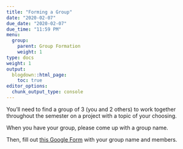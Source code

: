 ```yaml
---
title: "Forming a Group"
date: "2020-02-07"
due_date: "2020-02-07"
due_time: "11:59 PM"
menu:
  group:
    parent: Group Formation
    weight: 1
type: docs
weight: 1
output:
  blogdown::html_page:
    toc: true
editor_options: 
  chunk_output_type: console
---
```


You'll need to find a group of 3 (you and 2 others) to work together throughout the semester on a project with a topic of your choosing.

When you have your group, please come up with a group name.

Then, fill out [this Google Form](https://docs.google.com/forms/d/e/1FAIpQLSe3Wu2dsmn-8OYaWon88ApV9OHBXjyTxg2JTWUTNreAWO-ZFQ/viewform?usp=sf_link) with your group name and members.